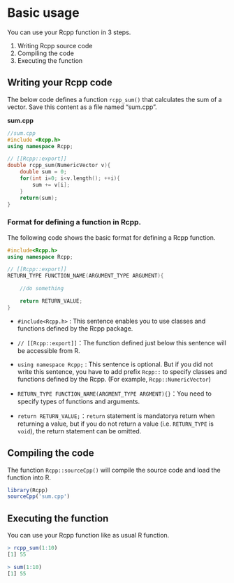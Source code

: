 # Basic usage

You can use your Rcpp function in 3 steps.

1. Writing Rcpp source code
2. Compiling the code
3. Executing the function

## Writing your Rcpp code

The below code defines a function `rcpp_sum()` that calculates the sum of a vector. Save this content as a file named "sum.cpp".

**sum.cpp**

```c++
//sum.cpp
#include <Rcpp.h>
using namespace Rcpp;

// [[Rcpp::export]]
double rcpp_sum(NumericVector v){
    double sum = 0;
    for(int i=0; i<v.length(); ++i){
        sum += v[i];
    }
    return(sum);
}
```

### Format for defining a function in Rcpp.

The following code shows the basic format for defining a Rcpp function.

```cpp
#include<Rcpp.h>
using namespace Rcpp;

// [[Rcpp::export]]
RETURN_TYPE FUNCTION_NAME(ARGUMENT_TYPE ARGUMENT){

    //do something

    return RETURN_VALUE;
}
```

* `#include<Rcpp.h>` : This sentence enables you to use classes and functions defined by the Rcpp package.

* `// [[Rcpp::export]]`：The function defined just below this sentence will be accessible from R.

* `using namespace Rcpp;` : This sentence is optional. But if you did not write this sentence, you have to add prefix `Rcpp::` to specify classes and functions defined by the Rcpp. (For example, `Rcpp::NumericVector`)

* `RETURN_TYPE FUNCTION_NAME(ARGMENT_TYPE ARGMENT){}`：You need to specify types of functions and arguments.

* `return RETURN_VALUE;`：`return` statement is mandatorya return when returning a value, but if you do not return a value (i.e. `RETURN_TYPE` is `void`), the return statement can be omitted.

 

## Compiling the code

The function `Rcpp::sourceCpp()` will compile the source code and load the function into R.

```R
library(Rcpp)
sourceCpp('sum.cpp')
```

## Executing the function

You can use your Rcpp function like as usual R function.

```r
> rcpp_sum(1:10)
[1] 55

> sum(1:10)
[1] 55
```
